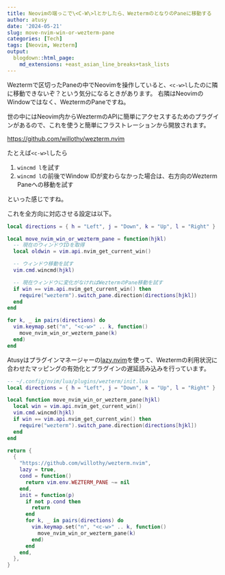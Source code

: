 ```yaml
---
title: Neovimの端っこで\<C-W\>lとかしたら、WeztermのとなりのPaneに移動する
author: atusy
date: '2024-05-21'
slug: move-nvim-win-or-wezterm-pane
categories: [Tech]
tags: [Neovim, Wezterm]
output:
  blogdown::html_page:
    md_extensions: +east_asian_line_breaks+task_lists
---
```


Weztermで区切ったPaneの中でNeovimを操作していると、`<c-w>l`したのに隣に移動できないぞ？という気分になるときがあります。
右隣はNeovimのWindowではなく、WeztermのPaneですね。

世の中にはNeovim内からWeztermのAPIに簡単にアクセスするためのプラグインがあるので、これを使うと簡単にフラストレーションから開放されます。

<https://github.com/willothy/wezterm.nvim>

たとえば`<c-w>l`したら

1. `wincmd l`を試す
1. `wincmd l`の前後でWindow IDが変わらなかった場合は、右方向のWezterm Paneへの移動を試す

といった感じですね。

これを全方向に対応させる設定は以下。

``` lua
local directions = { h = "Left", j = "Down", k = "Up", l = "Right" }

local move_nvim_win_or_wezterm_pane = function(hjkl)
  -- 現在のウィンドウIDを取得
  local oldwin = vim.api.nvim_get_current_win()

  -- ウィンドウ移動を試す
  vim.cmd.wincmd(hjkl)

  -- 現在ウィンドウに変化がなければWeztermのPane移動を試す
  if win == vim.api.nvim_get_current_win() then
    require("wezterm").switch_pane.direction(directions[hjkl])
  end
end

for k, _ in pairs(directions) do
  vim.keymap.set("n", "<c-w>" .. k, function()
    move_nvim_win_or_wezterm_pane(k)
  end)
end
```

Atusyはプラグインマネージャーの[lazy.nvim](https://github.com/folke/lazy.nvim)を使って、Weztermの利用状況に合わせたマッピングの有効化とプラグインの遅延読み込みを行っています。

```lua
-- ~/.config/nvim/lua/plugins/wezterm/init.lua
local directions = { h = "Left", j = "Down", k = "Up", l = "Right" }

local function move_nvim_win_or_wezterm_pane(hjkl)
  local win = vim.api.nvim_get_current_win()
  vim.cmd.wincmd(hjkl)
  if win == vim.api.nvim_get_current_win() then
    require("wezterm").switch_pane.direction(directions[hjkl])
  end
end

return {
  {
    "https://github.com/willothy/wezterm.nvim",
    lazy = true,
    cond = function()
      return vim.env.WEZTERM_PANE ~= nil
    end,
    init = function(p)
      if not p.cond then
        return
      end
      for k, _ in pairs(directions) do
        vim.keymap.set("n", "<c-w>" .. k, function()
          move_nvim_win_or_wezterm_pane(k)
        end)
      end
    end,
  },
}
```
